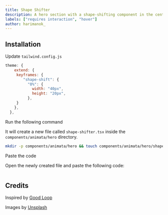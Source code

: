 ```yaml
---
title: Shape Shifter
description: A hero section with a shape-shifting component in the center
labels: ["requires interaction", "hover"]
author: harimanok_
---
```


<ComponentPreview name="hero-shape-shifter--docs" />

## Installation

<Steps>

<Step>Update `tailwind.config.js`</Step>
```js
theme: {
    extend: {
     keyframes: {
        "shape-shift": {
          "0%": {
            width: "40px",
            height: "20px",
          },
     }
    },
  },
```

<Step>Run the following command</Step>

It will create a new file called `shape-shifter.tsx` inside the `components/animata/hero` directory.

```bash
mkdir -p components/animata/hero && touch components/animata/hero/shape-shifter.tsx
```

<Step>Paste the code</Step>

Open the newly created file and paste the following code:

```jsx file=<rootDir>/animata/hero/shape-shifter.tsx

```

</Steps>

## Credits

Inspired by [Good Loop](https://good-loop.com/)

Images by [Unsplash](https://unsplash.com/)

